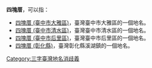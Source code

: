 '''四塊厝'''，可以指： 
*[[四塊厝_(臺中市大雅區)|四塊厝 (臺中市大雅區)]]，臺灣臺中市大雅區的一個地名。
*[[四塊厝_(臺中市清水區)|四塊厝 (臺中市清水區)]]，臺灣臺中市清水區的一個地名。
*[[四塊厝_(臺中市后里區)|四塊厝 (臺中市后里區)]]，臺灣臺中市后里區的一個地名。
*[[四塊厝_(彰化縣)|四塊厝 (彰化縣)]]，臺灣彰化縣溪湖鎮的一個地名。
{{disambig}}
[[Category:三字臺灣地名消歧義|Category:三字臺灣地名消歧義]]